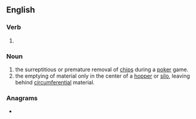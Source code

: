 ==English==

===Verb===
{{head|en|verb form}}

# {{present participle of|en|rathole|nocat=1}}

===Noun===
{{en-noun|-}}

# the surreptitious or premature removal of [[chips]] during a [[poker]] game.
# the emptying of material only in the center of a [[hopper]] or [[silo]], leaving behind [[circumferential]] material.

===Anagrams===
* {{anagrams|en|a=aghilnort|granolith|harloting}}